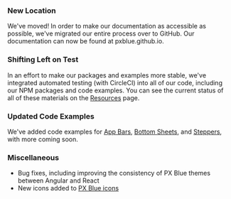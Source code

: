 
### New Location

We've moved! In order to make our documentation as accessible as possible, we've migrated our entire process over to GitHub. Our documentation can now be found at pxblue.github.io.

### Shifting Left on Test

In an effort to make our packages and examples more stable, we've integrated automated testing (with CircleCI) into all of our code, including our NPM packages and code examples. You can see the current status of all of these materials on the [Resources](/resources) page.

### Updated Code Examples

We've added code examples for [App Bars](/patterns/appbar), [Bottom Sheets](/patterns/overlay), and [Steppers](/patterns/steppers), with more coming soon.

### Miscellaneous

-   Bug fixes, including improving the consistency of PX Blue themes between Angular and React
-   New icons added to [PX Blue icons](/style/icon-library)
